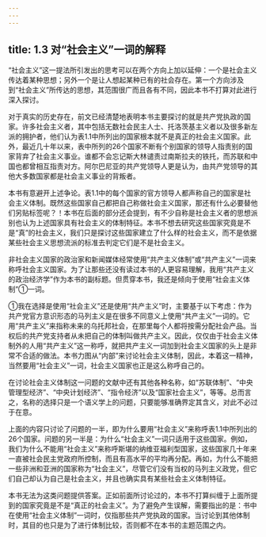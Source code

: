 ```yaml
---
---
---
```

title: 1.3 对“社会主义”一词的解释
---



“社会主义”这一提法所引发出的思考可以在两个方向上加以延伸：一个是社会主义传达着某种思想；另外一个是让人想起某种已有的社会存在。第一个方向涉及到“社会主义”所传达的思想，其范围很广而且各有不同，因此本书不打算对此进行深入探讨。

对于真实的历史存在，前文已经清楚地表明本书主要探讨的就是共产党执政的国家。许多社会主义者，其中包括无数社会民主人士、托洛茨基主义者以及很多新左派的拥护者，他们认为表1.1中所列出的国家根本就不是真正的社会主义国家。此外，最近几十年以来，表中所列的26个国家不断有个别国家的领导人指责别的国家背弃了社会主义事业。谁都不会忘记斯大林谴责过南斯拉夫的铁托，而苏联和中国也都曾相互指责对方。阿尔巴尼亚的共产党领导人更是认为，由共产党领导的其他大多数国家都是社会主义事业的背叛者。

本书有意避开上述争论。表1.1中的每个国家的官方领导人都声称自己的国家是社会主义体制。既然这些国家自己都把自己称做社会主义国家，那还有什么必要替他们另贴标签呢？！本书在后面的部分还会提到，有不少自称是社会主义者的思想派别也认为上述国家具有社会主义的体制特征。本书不想去研究这些国家究竟是不是“真”的社会主义，我们只是探讨这些国家建立了什么样的社会主义，而不是依据某些社会主义思想流派的标准去判定它们是不是社会主义。

非社会主义国家的政治家和新闻媒体经常使用“共产主义体制”或“共产主义”一词来称呼社会主义国家。为了让那些还没有读过本书的人更容易理解，我用“共产主义的政治经济学”作为本书的副标题。但贯穿本书，我还是倾向于使用“社会主义体制”①一词。

①我在选择是使用“社会主义”还是使用“共产主义”时，主要基于以下考虑：作为共产党官方意识形态的马列主义是在很多不同意义上使用“共产主义”一词的。它用“共产主义”来指称未来的乌托邦社会，在那里每个人都将按需分配社会产品。当权后的共产党支持者从未把自己的体制叫做共产主义。因此，仅仅由于社会主义体制外的人用“共产主义”这一称呼，就把共产主义一词加到社会主义国家的头上是非常不合适的做法。本书力图从“内部”来讨论社会主义体制，因此，本着这一精神，当然要用“社会主义”一词，社会主义国家也正是这么称呼自己的。

在讨论社会主义体制这一问题的文献中还有其他各种名称，如“苏联体制”、“中央管理型经济”、“中央计划经济”、“指令经济”以及“国家社会主义”，等等。总而言之，名称的选择只是一个语义学上的问题，只要能够准确界定其含义，对此不必过于在意。

上面的内容只讨论了问题的一半，即为什么要用“社会主义”来称呼表1.1中所列出的26个国家。问题的另一半是：为什么“社会主义”一词只适用于这些国家。例如，我们为什么不能用“社会主义”来称呼斯堪的纳维亚福利型国家，这些国家几十年来一直被社会民主党政府所控制，而且有高水平的平均再分配。再如，为什么不能把一些非洲和亚洲的国家称为“社会主义”，尽管它们没有当权的马列主义政党，但它们自己却认为自己是社会主义，并且也确实具有某些社会主义体制特征。

本书无法为这类问题提供答案。正如前面所讨论过的，本书不打算纠缠于上面所提到的国家究竟是不是“真正的社会主义”。为了避免产生误解，需要指出的是：书中在使用“社会主义体制”一词时，仅指那些共产党执政的国家。当讨论到其他体制时，其目的也只是为了进行体制比较，否则都不在本书的主题范围之内。